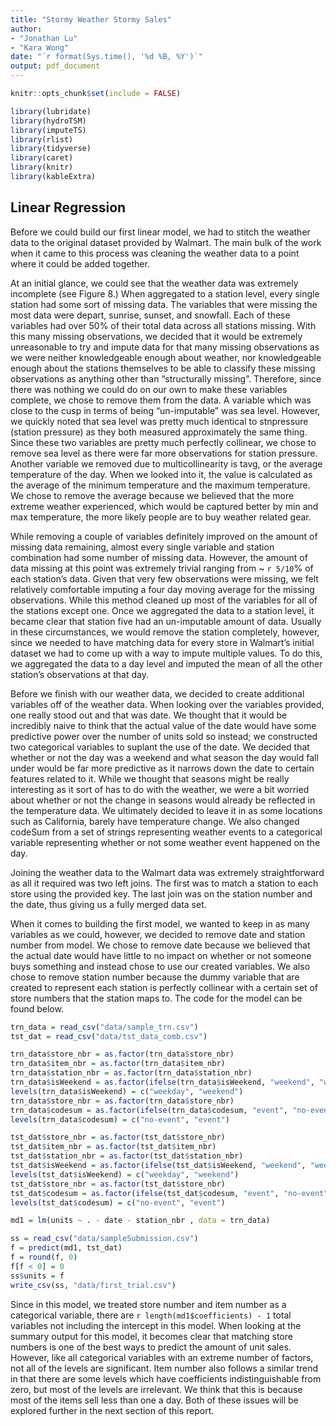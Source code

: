 ```yaml
---
title: "Stormy Weather Stormy Sales"
author: 
- "Jonathan Lu"
- "Kara Wong"
date: "`r format(Sys.time(), '%d %B, %Y')`"
output: pdf_document
---
```


```r
knitr::opts_chunk$set(include = FALSE)
```

```r
library(lubridate)
library(hydroTSM)
library(imputeTS)
library(rlist)
library(tidyverse)
library(caret)
library(knitr)
library(kableExtra)
```

## Linear Regression

Before we could build our first linear model, we had to stitch the weather data to the original dataset provided by Walmart. The main bulk of the work when it came to this process was cleaning the weather data to a point where it could be added together.

At an initial glance, we could see that the weather data was extremely incomplete (see Figure 8.) When aggregated to a station level, every single station had some sort of missing data. The variables that were missing the most data were depart, sunrise, sunset, and snowfall. Each of these variables had over 50% of their total data across all stations missing. With this many missing observations, we decided that it would be extremely unreasonable to try and impute data for that many missing observations as we were neither knowledgeable enough about weather, nor knowledgeable enough about the stations themselves to be able to classify these missing observations as anything other than "structurally missing". Therefore, since there was nothing we could do on our own to make these variables complete, we chose to remove them from the data. A variable which was close to the cusp in terms of being "un-imputable" was sea level. However, we quickly noted that sea level was pretty much identical to stnpressure (station pressure) as they both measured approximately the same thing. Since these two variables are pretty much perfectly collinear, we chose to remove sea level as there were far more observations for station pressure. Another variable we removed due to multicollinearity is tavg, or the average temperature of the day. When we looked into it, the value is calculated as the average of the minimum temperature and the maximum temperature. We chose to remove the average because we believed that the more extreme weather experienced, which would be captured better by min and max temperature, the more likely people are to buy weather related gear.

While removing a couple of variables definitely improved on the amount of missing data remaining, almost every single variable and station combination had some number of missing data. However, the amount of data missing at this point was extremely trivial ranging from ~ `r 5/10`% of each station's data. Given that very few observations were missing, we felt relatively comfortable imputing a four day moving average for the missing observations. While this method cleaned up most of the variables for all of the stations except one. Once we aggregated the data to a station level, it became clear that station five had an un-imputable amount of data. Usually in these circumstances, we would remove the station completely, however, since we needed to have matching data for every store in Walmart's initial dataset we had to come up with a way to impute multiple values. To do this, we aggregated the data to a day level and imputed the mean of all the other station's observations at that day. 

Before we finish with our weather data, we decided to create additional variables off of the weather data. When looking over the variables provided, one really stood out and that was date. We thought that it would be incredibly naive to think that the actual value of the date would have some predictive power over the number of units sold so instead; we constructed two categorical variables to suplant the use of the date. We decided that whether or not the day was a weekend and what season the day would fall under would be far more predictive as it narrows down the date to certain features related to it. While we thought that seasons might be really interesting as it sort of has to do with the weather, we were a bit worried about whether or not the change in seasons would already be reflected in the temperature data. We ultimately decided to leave it in as some locations such as California, barely have temperature change. We also changed codeSum from a set of strings representing weather events to a categorical variable representing whether or not some weather event happened on the day.

Joining the weather data to the Walmart data was extremely straightforward as all it required was two left joins. The first was to match a station to each store using the provided key. The last join was on the station number and the date, thus giving us a fully merged data set.

When it comes to building the first model, we wanted to keep in as many variables as we could, however, we decided to remove date and station number from model. We chose to remove date because we believed that the actual date would have little to no impact on whether or not someone buys something and instead chose to use our created variables. We also chose to remove station number because the dummy variable that are created to represent each station is perfectly collinear with a certain set of store numbers that the station maps to. The code for the model can be found below.

```r
trn_data = read_csv("data/sample_trn.csv")
tst_dat = read_csv("data/tst_data_comb.csv")
```

```r
trn_data$store_nbr = as.factor(trn_data$store_nbr)
trn_data$item_nbr = as.factor(trn_data$item_nbr)
trn_data$station_nbr = as.factor(trn_data$station_nbr)
trn_data$isWeekend = as.factor(ifelse(trn_data$isWeekend, "weekend", "weekday"))
levels(trn_data$isWeekend) = c("weekday", "weekend")
trn_data$store_nbr = as.factor(trn_data$store_nbr)
trn_data$codesum = as.factor(ifelse(trn_data$codesum, "event", "no-event"))
levels(trn_data$codesum) = c("no-event", "event")
```

```r
tst_dat$store_nbr = as.factor(tst_dat$store_nbr)
tst_dat$item_nbr = as.factor(tst_dat$item_nbr)
tst_dat$station_nbr = as.factor(tst_dat$station_nbr)
tst_dat$isWeekend = as.factor(ifelse(tst_dat$isWeekend, "weekend", "weekday"))
levels(tst_dat$isWeekend) = c("weekday", "weekend")
tst_dat$store_nbr = as.factor(tst_dat$store_nbr)
tst_dat$codesum = as.factor(ifelse(tst_dat$codesum, "event", "no-event"))
levels(tst_dat$codesum) = c("no-event", "event")
```

```r
md1 = lm(units ~ . - date - station_nbr , data = trn_data)
```

```r
ss = read_csv("data/sampleSubmission.csv")
f = predict(md1, tst_dat)
f = round(f, 0)
f[f < 0] = 0
ss$units = f
write_csv(ss, "data/first_trial.csv")
```

Since in this model, we treated store number and item number as a categorical variable, there are `r length(md1$coefficients) - 1` total variables not including the intercept in this model. When looking at the summary output for this model, it becomes clear that matching store numbers is one of the best ways to predict the amount of unit sales. However, like all categorical variables with an extreme number of factors, not all of the levels are significant. Item number also follows a similar trend in that there are some levels which have coefficients indistinguishable from zero, but most of the levels are irrelevant. We think that this is because most of the items sell less than one a day. Both of these issues will be explored further in the next section of this report. 
